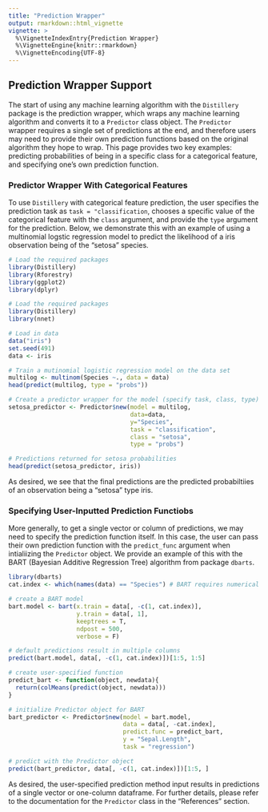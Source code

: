 ```yaml
---
title: "Prediction Wrapper"
output: rmarkdown::html_vignette
vignette: >
  %\VignetteIndexEntry{Prediction Wrapper}
  %\VignetteEngine{knitr::rmarkdown}
  %\VignetteEncoding{UTF-8}
---
```


## Prediction Wrapper Support

The start of using any machine learning algorithm with the `Distillery` package 
is the prediction wrapper, which wraps any machine learning algorithm and converts 
it to a `Predictor` class object. The `Predictor` wrapper requires a single 
set of predictions at the end, and therefore users may need to provide their 
own prediction functions based on the original algorithm they hope to wrap. This 
page provides two key examples: predicting probabilities of being in a specific class for 
a categorical feature, and specifying one's own prediction function.

### Predictor Wrapper With Categorical Features

To use `Distillery` with categorical feature prediction, the user specifies the prediction task 
as `task = "classification`, chooses a specific value of the categorical feature 
with the `class` argument, and provide the `type` argument for the prediction. 
Below, we demonstrate this with an example of using a multinomial 
logstic regression model to predict the likelihood of a iris observation 
being of the "setosa" species.

```r
# Load the required packages
library(Distillery)
library(Rforestry)
library(ggplot2)
library(dplyr)
```

```r
# Load the required packages
library(Distillery)
library(nnet)

# Load in data 
data("iris")
set.seed(491)
data <- iris

# Train a mutinomial logistic regression model on the data set
multilog <- multinom(Species ~., data = data)
head(predict(multilog, type = "probs"))

# Create a predictor wrapper for the model (specify task, class, type)
setosa_predictor <- Predictor$new(model = multilog,
                                  data=data,
                                  y="Species",
                                  task = "classification",
                                  class = "setosa",
                                  type = "probs")

# Predictions returned for setosa probabilities
head(predict(setosa_predictor, iris))
```

As desired, we see that the final predictions are the predicted probabiltiies of 
an observation being a "setosa" type iris.

### Specifying User-Inputted Prediction Functiobs

More generally, to get a single vector or column of predictions, we may need to 
specify the prediction function itself. In this case, the user can pass their own 
prediction function with the `predict_func` argument when intialiizing the `Predictor` 
object. We provide an example of this with the BART (Bayesian Additive Regression Tree) 
algorithm from package `dbarts`.

```r
library(dbarts)
cat.index <- which(names(data) == "Species") # BART requires numerical features

# create a BART model
bart.model <- bart(x.train = data[, -c(1, cat.index)],
                   y.train = data[, 1],
                   keeptrees = T,
                   ndpost = 500,
                   verbose = F)

# default predictions result in multiple columns
predict(bart.model, data[, -c(1, cat.index)])[1:5, 1:5]

# create user-specified function
predict_bart <- function(object, newdata){
  return(colMeans(predict(object, newdata)))
}

# initialize Predictor object for BART
bart_predictor <- Predictor$new(model = bart.model,
                                data = data[, -cat.index],
                                predict.func = predict_bart,
                                y = "Sepal.Length",
                                task = "regression")

# predict with the Predictor object
predict(bart_predictor, data[, -c(1, cat.index)])[1:5, ]
```

As desired, the user-specified prediction method input results in predictions 
of a single vector or one-column dataframe. For further details, please refer to 
the documentation for the `Predictor` class in the "References" section.

